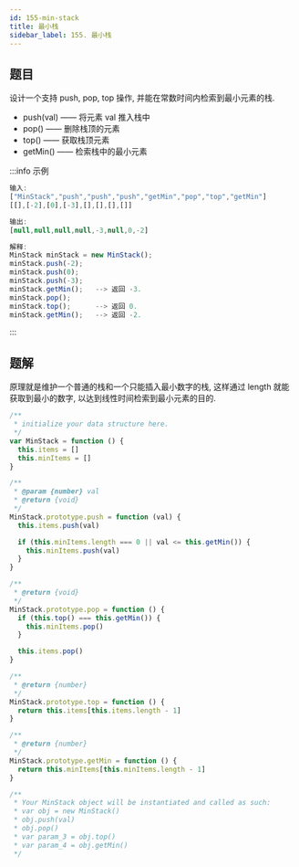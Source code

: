 ```yaml
---
id: 155-min-stack
title: 最小栈
sidebar_label: 155. 最小栈
---
```


## 题目

设计一个支持 push, pop, top 操作, 并能在常数时间内检索到最小元素的栈.

- push(val) —— 将元素 val 推入栈中
- pop() —— 删除栈顶的元素
- top() —— 获取栈顶元素
- getMin() —— 检索栈中的最小元素

:::info 示例

```ts
输入:
["MinStack","push","push","push","getMin","pop","top","getMin"]
[[],[-2],[0],[-3],[],[],[],[]]

输出:
[null,null,null,null,-3,null,0,-2]

解释:
MinStack minStack = new MinStack();
minStack.push(-2);
minStack.push(0);
minStack.push(-3);
minStack.getMin();   --> 返回 -3.
minStack.pop();
minStack.top();      --> 返回 0.
minStack.getMin();   --> 返回 -2.
```

:::

## 题解

原理就是维护一个普通的栈和一个只能插入最小数字的栈, 这样通过 length 就能获取到最小的数字, 以达到线性时间检索到最小元素的目的.

```ts
/**
 * initialize your data structure here.
 */
var MinStack = function () {
  this.items = []
  this.minItems = []
}

/**
 * @param {number} val
 * @return {void}
 */
MinStack.prototype.push = function (val) {
  this.items.push(val)

  if (this.minItems.length === 0 || val <= this.getMin()) {
    this.minItems.push(val)
  }
}

/**
 * @return {void}
 */
MinStack.prototype.pop = function () {
  if (this.top() === this.getMin()) {
    this.minItems.pop()
  }

  this.items.pop()
}

/**
 * @return {number}
 */
MinStack.prototype.top = function () {
  return this.items[this.items.length - 1]
}

/**
 * @return {number}
 */
MinStack.prototype.getMin = function () {
  return this.minItems[this.minItems.length - 1]
}

/**
 * Your MinStack object will be instantiated and called as such:
 * var obj = new MinStack()
 * obj.push(val)
 * obj.pop()
 * var param_3 = obj.top()
 * var param_4 = obj.getMin()
 */
```
